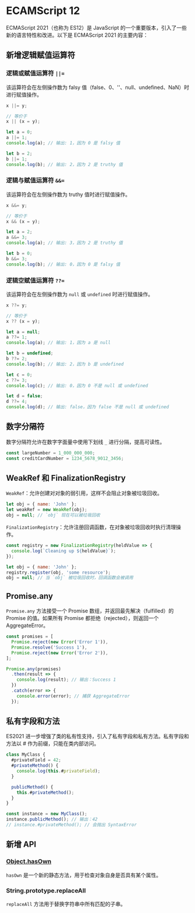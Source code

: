 # ECAMScript 12

ECMAScript 2021（也称为 ES12）是 JavaScript 的一个重要版本，引入了一些新的语言特性和改进。以下是 ECMAScript 2021 的主要内容：

## 新增逻辑赋值运算符

### 逻辑或赋值运算符 `||=`

该运算符会在左侧操作数为 falsy 值（false、0、''、null、undefined、NaN）时进行赋值操作。

```js title="语法"
x ||= y;

// 等价于
x || (x = y);
```

```js title="示例"
let a = 0;
a ||= 1;
console.log(a); // 输出: 1，因为 0 是 falsy 值

let b = 2;
b ||= 1;
console.log(b); // 输出: 2，因为 2 是 truthy 值
```

### 逻辑与赋值运算符 `&&=`

该运算符会在左侧操作数为 truthy 值时进行赋值操作。

```js title="语法"
x &&= y;

// 等价于
x && (x = y);
```

```js title="示例"
let a = 2;
a &&= 3;
console.log(a); // 输出: 3，因为 2 是 truthy 值

let b = 0;
b &&= 3;
console.log(b); // 输出: 0，因为 0 是 falsy 值
```

### 逻辑空赋值运算符 `??=`

该运算符会在左侧操作数为 `null` 或 `undefined` 时进行赋值操作。

```js title="语法"
x ??= y;

// 等价于
x ?? (x = y);
```

```js title="示例"
let a = null;
a ??= 1;
console.log(a); // 输出: 1，因为 a 是 null

let b = undefined;
b ??= 2;
console.log(b); // 输出: 2，因为 b 是 undefined

let c = 0;
c ??= 3;
console.log(c); // 输出: 0，因为 0 不是 null 或 undefined

let d = false;
d ??= 4;
console.log(d); // 输出: false，因为 false 不是 null 或 undefined
```

## 数字分隔符

数字分隔符允许在数字字面量中使用下划线 `_` 进行分隔，提高可读性。

```js
const largeNumber = 1_000_000_000;
const creditCardNumber = 1234_5678_9012_3456;
```

## WeakRef 和 FinalizationRegistry

`WeakRef`：允许创建对对象的弱引用，这样不会阻止对象被垃圾回收。

```js
let obj = { name: 'John' };
let weakRef = new WeakRef(obj);
obj = null; // `obj` 现在可以被垃圾回收
```

`FinalizationRegistry`：允许注册回调函数，在对象被垃圾回收时执行清理操作。

```js
const registry = new FinalizationRegistry(heldValue => {
  console.log(`Cleaning up ${heldValue}`);
});

let obj = { name: 'John' };
registry.register(obj, 'some resource');
obj = null; // 当 `obj` 被垃圾回收时，回调函数会被调用
```

## Promise.any

`Promise.any` 方法接受一个 Promise 数组，并返回最先解决（fulfilled）的 Promise 的值。如果所有 Promise 都拒绝（rejected），则返回一个 AggregateError。

```js
const promises = [
  Promise.reject(new Error('Error 1')),
  Promise.resolve('Success 1'),
  Promise.reject(new Error('Error 2')),
];

Promise.any(promises)
  .then(result => {
    console.log(result); // 输出：Success 1
  })
  .catch(error => {
    console.error(error); // 捕获 AggregateError
  });
```

## 私有字段和方法

ES2021 进一步增强了类的私有性支持，引入了私有字段和私有方法。私有字段和方法以 # 作为前缀，只能在类内部访问。

```js
class MyClass {
  #privateField = 42;
  #privateMethod() {
    console.log(this.#privateField);
  }

  publicMethod() {
    this.#privateMethod();
  }
}

const instance = new MyClass();
instance.publicMethod(); // 输出：42
// instance.#privateMethod(); // 会抛出 SyntaxError
```

## 新增 API

### [Object.hasOwn](/api/basic-objects/object#objecthasown)

`hasOwn` 是一个新的静态方法，用于检查对象自身是否具有某个属性。

### String.prototype.replaceAll

`replaceAll` 方法用于替换字符串中所有匹配的子串。
